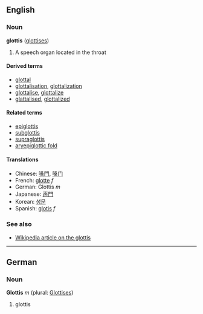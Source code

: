 ==English==
===Noun===
'''glottis''' ([[glottises]])

<!-- this def is terrible - please replace! -->
# A speech organ located in the throat

====Derived terms====
*[[glottal]]
*[[glottalisation]], [[glottalization]]
*[[glottalise]], [[glottalize]]
*[[glattalised]], [[glottalized]]

====Related terms====
*[[epiglottis]]
*[[subglottis]]
*[[supraglottis]]
*[[aryepiglottic fold]]

====Translations====
*Chinese: [[嗓門]], [[嗓门]]
*French: [[glotte]] ''f''
*German: Glottis ''m''
*Japanese: [[声門]]
*Korean: [[성문]]
*Spanish: [[glotis]] ''f''

===See also===
*[[w:Glottis|Wikipedia article on the glottis]]

----

==German==
===Noun===
'''Glottis''' ''m'' (plural: [[Glottises]])

# glottis